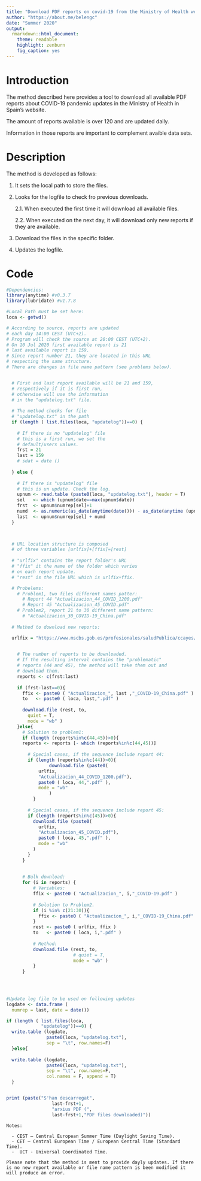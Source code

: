 ```yaml
---
title: "Download PDF reports on covid-19 from the Ministry of Health website in Spain"
author: "https://about.me/belengc"
date: "Summer 2020"
output: 
  rmarkdown::html_document:
    theme: readable
    highlight: zenburn
    fig_caption: yes
---
```



# Introduction

The method described here provides a tool to download all available PDF reports about COVID-19 pandemic updates in the Ministry of Health in Spain's website.

The amount of reports available is over 120 and are updated daily.

Information in those reports are important to complement avaible data sets.

# Description

The method is developed as follows:


1. It sets the local path to store the files.
2. Looks for the logfile to check fro previous downloads.

    2.1. When executed the first time it will download all available files.
    
    2.2. When executed on the next day, it will download only new reports if they are available.

3. Download the files in the specific folder.
4. Updates the logfile.
    


# Code

```r
#Dependencies:
library(anytime) #v0.3.7
library(lubridate) #v1.7.8

#Local Path must be set here:
loca <- getwd()
```

```r
# According to source, reports are updated 
# each day 14:00 CEST (UTC+2).
# Program will check the source at 20:00 CEST (UTC+2).
# On 10 Jul 2020 first available report is 21
# last available report is 159.
# Since report number 21, they are located in this URL
# respecting the same structure.
# There are changes in file name pattern (see problems below).


  # First and last report available will be 21 and 159,
  # respectively if it is first run,
  # otherwise will use the information
  # in the "updatelog.txt" file.
  
  # The method checks for file 
  # "updatelog.txt" in the path
  if (length ( list.files(loca, "updatelog"))==0) {
    
    # If there is no "updatelog" file
    # this is a first run, we set the
    # default/users values.
    frst = 21
    last = 159
    # sdat = date ()
    
  } else {
    
    # If there is "updatelog" file
    # this is un update. Check the log.
    upnum <- read.table (paste0(loca, "updatelog.txt"), header = T)
    sel   <- which (upnum$date==max(upnum$date))
    frst  <- upnum$numrep[sel]+1
    numd  <- as.numeric(as_date(anytime(date())) - as_date(anytime (upnum$date [sel])))
    last  <- upnum$numrep[sel] + numd
  }


  
  # URL location structure is composed 
  # of three variables [urlfix]+[ffix]=[rest]
  
  # "urlfix" contains the report folder's URL
  # "ffix" it the name of the folder which varies
  # on each report update.
  # "rest" is the file URL which is urlfix+ffix.

  # Probelems:
    # Problem1, two files different names patter:
      # Report 44 "Actualizacion_44_COVID_1200.pdf"
      # Report 45 "Actualizacion_45_COVID.pdf"
    # Problem2, report 21 to 30 different name pattern:
      # "Actualizacion_30_COVID-19_China.pdf"
  
  # Method to download new reports:

  urlfix = "https://www.mscbs.gob.es/profesionales/saludPublica/ccayes/alertasActual/nCov-China/documentos/"

  
    # The number of reports to be downloaded.
    # If the resulting interval contains the "problematic"
    # reports (44 and 45), the method will take them out and
    # download them.
    reports <- c(frst:last)
    
    if (frst-last==0){
      ffix <- paste0 ( "Actualizacion_", last ,"_COVID-19_China.pdf" )
      to   <- paste0 ( loca, last,".pdf" )
      
      download.file (rest, to,
        quiet = T,
        mode = "wb" )
    }else{
      # Solution to problem1:
      if (length (reports%in%c(44,45))>0){      
      reports <- reports [- which (reports%in%c(44,45))]
      
        # Special cases, if the sequence include report 44:
        if (length (reports%in%c(44))>0){
                download.file (paste0(
            urlfix,
            "Actualizacion_44_COVID_1200.pdf"), 
            paste0 ( loca, 44,".pdf" ),
            mode = "wb" 
                )
          }
        
        # Special cases, if the sequence include report 45:
        if (length (reports%in%c(45))>0){
          download.file (paste0(
            urlfix,
            "Actualizacion_45_COVID.pdf"), 
            paste0 ( loca, 45,".pdf" ),
            mode = "wb" 
          )
        } 
      }
  
    
      # Bulk download:
      for (i in reports) {
          # Variables:
          ffix <- paste0 ( "Actualizacion_", i,"_COVID-19.pdf" )
          
          # Solution to Problem2.
          if (i %in% c(21:30)){
            ffix <- paste0 ( "Actualizacion_", i,"_COVID-19_China.pdf" )
          }
          rest <- paste0 ( urlfix, ffix )
          to   <- paste0 ( loca, i,".pdf" )
          
          # Method:
          download.file (rest, to,
                         # quiet = T,
                         mode = "wb" )
          }
      }
    
  


#Update log file to be used on following updates
logdate <- data.frame (
  numrep = last, date = date())

if (length ( list.files(loca,
             "updatelog"))==0) {
  write.table (logdate, 
               paste0(loca, "updatelog.txt"),
               sep = "\t", row.names=F)
  }else{
    
  write.table (logdate, 
               paste0(loca, "updatelog.txt"),
               sep = "\t", row.names=F,
               col.names = F, append = T)
  }


print (paste("S'han descarregat",
                 last-frst+1,
                 "arxius PDF (",
                 last-frst+1,"PDF files downloaded)"))
```


    Notes:

      - CEST – Central European Summer Time (Daylight Saving Time).
      - CET – Central European Time / European Central Time (Standard Time).
      -  UCT - Universal Coordinated Time.
    
    Please note that the method is ment to provide dayly updates. If there is no new report available or file name pattern is been modified it will produce an error.
